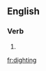 ==English==

===Verb===
{{head|en|present participle}}

# {{present participle of|dight|lang=en|nocat=1}}

[[fr:dighting]]